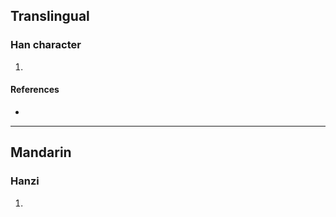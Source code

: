 {{character info/new}}
==Translingual==

===Han character===
{{Han char|rn=85|rad=水|as=14|sn=17|four=38140|canj=EJJJ,XEJJJ|ids=⿰氵斡}}

# {{defn|Han|sort=水14}}

====References====
* {{Han ref|kx=0656.100|dkj=18506|dj=1066.140|hdz=31766.070|uh=6FE3|ud=28643|bh=ED52|bd=60754}}

----

==Mandarin==

===Hanzi===
{{cmn-hanzi|pin=[[wò]] ([[wo4]])|wg=wo<sup>4</sup>}}

# {{defn|lang=cmn|sort=水14}}